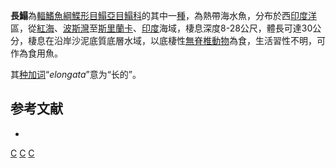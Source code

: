 {{Speciesbox
| taxon = Solea elongata
| binomial_authority = [[Day|Day]], 1877
| status = NE
| status_system = IUCN3.1
}}

'''長鰨'''為[[輻鰭魚綱|輻鰭魚綱]][[鰈形目|鰈形目]][[鰨亞目|鰨亞目]][[鰨科|鰨科]]的其中一[[種|種]]，為熱帶海水魚，分布於西[[印度洋|印度洋]]區，從[[紅海|紅海]]、[[波斯灣|波斯灣]]至[[斯里蘭卡|斯里蘭卡]]、[[印度|印度]]海域，棲息深度8-28公尺，體長可達30公分，棲息在沿岸沙泥底質底層水域，以底棲性[[無脊椎動物|無脊椎動物]]為食，生活習性不明，可作為食用魚。

其[[种加词|种加词]]“''elongata''”意为“长的”。

==参考文献==
*{{FishBase_species|genus=Solea|species=elongata|year=2014|month=4}}

{{魚類小作品}}
{{Taxonbar}}
[[Category:1877年描述的鱼类|C]]
[[Category:食用魚|C]]
[[Category:鰨屬|C]]